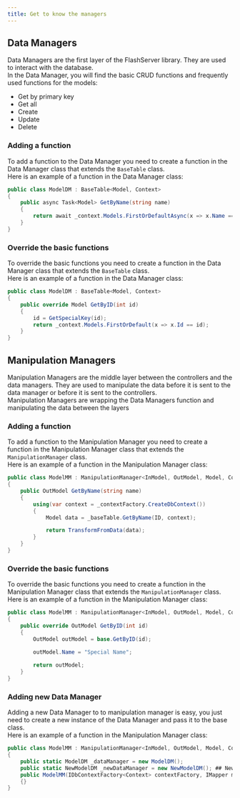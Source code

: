 ```yaml
---
title: Get to know the managers
---
```

## Data Managers
Data Managers are the first layer of the FlashServer library.
They are used to interact with the database. <br />
In the Data Manager, you will find the basic CRUD functions and frequently used functions for the models:
- Get by primary key
- Get all
- Create 
- Update
- Delete

### Adding a function
To add a function to the Data Manager you need to create a function in the Data Manager class that extends the `BaseTable` class. <br />
Here is an example of a function in the Data Manager class:
```csharp
public class ModelDM : BaseTable<Model, Context>
{
    public async Task<Model> GetByName(string name)
    {
        return await _context.Models.FirstOrDefaultAsync(x => x.Name == name);
    }
}
```

### Override the basic functions
To override the basic functions you need to create a function in the Data Manager class that extends the `BaseTable` class. <br />
Here is an example of a function in the Data Manager class:
```csharp
public class ModelDM : BaseTable<Model, Context>
{
    public override Model GetByID(int id)
    {
        id = GetSpecialKey(id);
        return _context.Models.FirstOrDefault(x => x.Id == id);
    }
}
```



## Manipulation Managers
Manipulation Managers are the middle layer between the controllers and the data managers.
They are used to manipulate the data before it is sent to the data manager or before it is sent to the
controllers. <br />
Manipulation Managers are wrapping the Data Managers function and manipulating the data between the layers

### Adding a function
To add a function to the Manipulation Manager you need to create a function in the Manipulation Manager class that extends the `ManipulationManager` class. <br />
Here is an example of a function in the Manipulation Manager class:
```csharp
public class ModelMM : ManipulationManager<InModel, OutModel, Model, Context>
{
    public OutModel GetByName(string name)
    { 
        using(var context = _contextFactory.CreateDbContext())
        {
            Model data = _baseTable.GetByName(ID, context);

            return TransformFromData(data);
        }
    }
}
```

### Override the basic functions
To override the basic functions you need to create a function in the Manipulation Manager class that extends the `ManipulationManager` class. <br />
Here is an example of a function  in the Manipulation Manager class:
```csharp
public class ModelMM : ManipulationManager<InModel, OutModel, Model, Context>
{
    public override OutModel GetByID(int id)
    {
        OutModel outModel = base.GetByID(id);
        
        outModel.Name = "Special Name";

        return outModel;
    }
}
```

### Adding new Data Manager
Adding a new Data Manager to to manipulation manager is easy, you just need to create a new instance of the Data Manager and pass it to the base class. <br />
Here is an example of a function in the Manipulation Manager class:
```csharp
public class ModelMM : ManipulationManager<InModel, OutModel, Model, Context>
{
    public static ModelDM _dataManager = new ModelDM();
    public static NewModelDM _newDataManager = new NewModelDM(); ## New Data Manager
    public ModelMM(IDbContextFactory<Context> contextFactory, IMapper mapper) : base(contextFactory, _dataManager, mapper)
    {}
}
```

